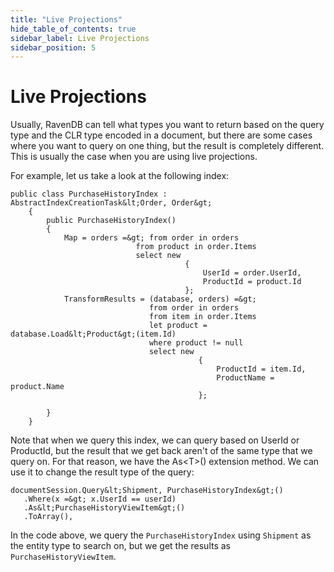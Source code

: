 ```yaml
---
title: "Live Projections"
hide_table_of_contents: true
sidebar_label: Live Projections
sidebar_position: 5
---
```



# Live Projections

Usually, RavenDB can tell what types you want to return based on the query type and the CLR type encoded in a document, but there are some cases where you want to query on one thing, but the result is completely different. This is usually the case when you are using live projections.

For example, let us take a look at the following index:

    
```
public class PurchaseHistoryIndex : AbstractIndexCreationTask&lt;Order, Order&gt;
    {
        public PurchaseHistoryIndex()
        {
            Map = orders =&gt; from order in orders
                            from product in order.Items
                            select new
                                       {
                                           UserId = order.UserId,
                                           ProductId = product.Id
                                       };
            TransformResults = (database, orders) =&gt;
                               from order in orders
                               from item in order.Items
                               let product = database.Load&lt;Product&gt;(item.Id)
                               where product != null
                               select new
                                          {
                                              ProductId = item.Id,
                                              ProductName = product.Name
                                          };

        }
    }
```


Note that when we query this index, we can query based on UserId or ProductId, but the result that we get back aren't of the same type that we query on. For that reason, we have the As&lt;T&gt;() extension method. We can use it to change the result type of the query:

    documentSession.Query&lt;Shipment, PurchaseHistoryIndex&gt;()
       .Where(x =&gt; x.UserId == userId)
       .As&lt;PurchaseHistoryViewItem&gt;()
       .ToArray(),

In the code above, we query the `PurchaseHistoryIndex` using `Shipment` as the entity type to search on, but we get the results as `PurchaseHistoryViewItem`.
